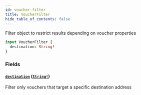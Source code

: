 ```yaml
---
id: voucher-filter
title: VoucherFilter
hide_table_of_contents: false
---
```



Filter object to restrict results depending on voucher properties

```graphql
input VoucherFilter {
  destination: String!
}
```


### Fields

#### [`destination`](#) ([`String!`](/cartesi-rollups/api/graphql/scalars/string))

Filter only vouchers that target a specific destination address




